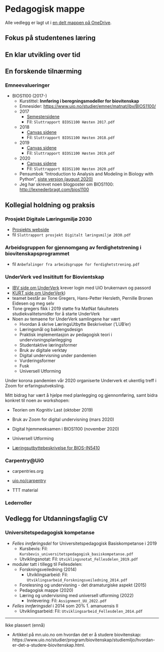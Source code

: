 # Pedagogisk mappe

Alle vedlegg er lagt ut i [en delt mappen på OneDrive](https://uio-my.sharepoint.com/:f:/g/personal/alexajo_uio_no/Et-qt9iClIBNgVCwpQXA7PsBmCR2NjSeF4sbUDopnCiC-A?e=VFR0KC).

## Fokus på studentenes læring

## En klar utvikling over tid

## En forskende tilnærming

### Emneevalueringer {#sec-vl-emneeval}

* BIOS1100 (2017-)
  * Kurstittel: **Innføring i beregningsmodeller for biovitenskap**
  * Emnesider: <https://www.uio.no/studier/emner/matnat/ibv/BIOS1100/>
  * 2017
    * [Semestersidene](https://www.uio.no/studier/emner/matnat/ibv/BIOS1100/h17/ressurser/hovedside.md)
    * Fil: `Sluttrapport BIOS1100 Høsten 2017.pdf`

  * 2018
    * [Canvas sidene](https://uio.instructure.com/courses/5848)
    * Fil: `Sluttrapport BIOS1100 Høsten 2018.pdf`

  * 2019
    * [Canvas sidene](https://uio.instructure.com/courses/20058)
    * Fil: `Sluttrapport BIOS1100 Høsten 2019.pdf`

  * 2020
    * [Canvas sidene](https://uio.instructure.com/courses/26583)
    * Fil: `Sluttrapport BIOS1100 Høsten 2020.pdf`

  * Pensumbok "Introduction to Analysis and Modeling in Biology with Python", [siste versjon (august 2020)](https://uio.instructure.com/courses/26583/pages/introduction-to-analysis-and-modeling-in-biology-with-python?module_item_id=266340)
  * Jeg har skrevet noen blogposter om BIOS1100: <http://lexnederbragt.com/bios1100>


## Kollegial holdning og praksis

### Prosjekt Digitale Læringsmiljø 2030 {#sec-vl-dlm2030}
* [Prosjekts webside](https://www.uio.no/for-ansatte/arbeidsstotte/prosjekter/nestegenerasjons-digitalt-laringsmiljo/index.html)
* fil `Sluttrapport prosjekt Digitalt læringsmiljø 2030.pdf`

### Arbeidsgruppen for gjennomgang av ferdighetstrening i biovitenskapsprogrammet {#sec-vl-ag-ibv}
* fil `Anbefalinger fra arbeidsgruppe for ferdighetstrening.pdf`

### UnderVerk ved Insititutt for Biovientskap {#sec-vl-underverk}
* [IBV side om UnderVerk](https://www.uio.no/for-ansatte/enhetssider/mn/ibv/underverk)
  krever login med UiO brukernavn og passord
* [KURT side om UnderVerk](https://www.mn.uio.no/kurt/undervisningsutvikling/underverk))
* teamet består av Tone Gregers, Hans-Petter Hersleth, Pernille Bronen Eidesen og meg selv
* Tone gregers fikk i 2019 støtte fra MatNat fakultetets studiekvalitetsmidler 
  for å starte UnderVerk
* Noen av temaene for UnderVerk samlingene har vært
  - Hvordan å skrive LæringsUtbytte Beskrivelser ('LUB'er)
  - Læringsmål og baklengsdesign
  - Praktisk implementasjon av pedagogisk teori i undervisningsplanlegging
  - Studentaktive læringsformer
  - Bruk av digitale verktøy
  - Digital undervisning under pandemien
  - Vurderingsformer
  - Fusk
  - Universell Utforming

Under korona pandemien vår 2020 organiserte Underverk et ukentlig treff
i Zoom for erfaringsutveksling.

Mitt bidrag har vært å hjelpe med planlegging og gjennomføring, samt
bidra konkret til noen av workshopen:

- Teorien om Kognitiv Last (oktober 2019)
- Bruk av Zoom for digital undervisning (mars 2020)
- Digital hjemmeeksamen i BIOS1100 (november 2020)
- Universell Utforming

* [Læringsutbyttebeskrivelse for BIOS-IN5410](https://www.uio.no/studier/emner/matnat/ibv/BIOS-IN5410/#learning_outcomes)



<!-- TODO: legge ved PDF av mine slides for UnderVerk -->

### Carpentry@UiO {#sec-vl-carpentry}

* carpentries.org
* [uio.no/carpentry](http://uio.no/carpentry)

* TTT material

### Lederroller {#sec-vl-leder}


## Vedlegg for Utdanningsfaglig CV

### Universitetspedagogisk kompetanse

* *Felles innføringsdel* for Universitetspedagogisk Basiskompetanse i 2019
  * Kursbevis: Fil: `Kursbevis_universitetspedagogisk_basiskompetanse.pdf`
  * Utviklingsnotat: Fil: `Utviklingsnotat_Fellesdelen_2019.pdf`

* moduler tatt i tillegg til Fellesdelen:
  * Forskningsveiledning (2014)
    * Utviklingsarbeid: Fil: `Utviklingsarbeid_Forskningsveiledning_2014.pdf`
  * Forelesning og undervisning - det dramaturgiske aspekt (2015)
  * Pedagogisk mappe (2020)
  * Læring og undervisning med universell utforming (2022)
    * Innlevering: Fil: `Assignment_UU_2022.pdf`

* *Felles innføringsdel* i 2014 som 20% 1. amanuensis II
  * Utviklingsarbeid: Fil: `Utviklingsarbeid_Fellesdelen_2014.pdf`


----
Ikke plassert (ennå)

* Artikkel på mn.uio.no om hvordan det er å studere biovitenskap: https://www.uio.no/studier/program/biovitenskap/studiemiljo/hvordan-er-det-a-studere-biovitenskap.html.

